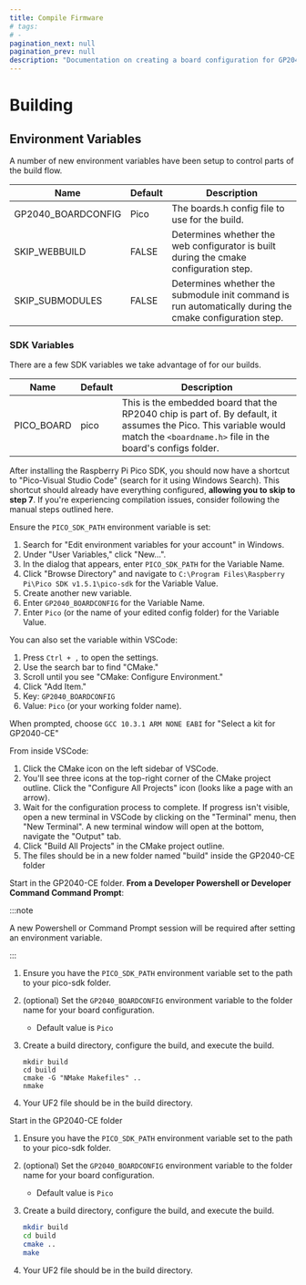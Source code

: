 ```yaml
---
title: Compile Firmware
# tags:
# -
pagination_next: null
pagination_prev: null
description: "Documentation on creating a board configuration for GP2040-CE Firmware"
---
```



# Building

## Environment Variables

A number of new environment variables have been setup to control parts of the build flow.

| Name               | Default | Description                                                                                             |
| ------------------ | ------- | ------------------------------------------------------------------------------------------------------- |
| GP2040_BOARDCONFIG | Pico    | The boards.h config file to use for the build.                                                          |
| SKIP_WEBBUILD      | FALSE   | Determines whether the web configurator is built during the cmake configuration step.                   |
| SKIP_SUBMODULES    | FALSE   | Determines whether the submodule init command is run automatically during the cmake configuration step. |

### SDK Variables

There are a few SDK variables we take advantage of for our builds.

| Name       | Default | Description                                                                                                                                                                    |
| ---------- | ------- | ------------------------------------------------------------------------------------------------------------------------------------------------------------------------------ |
| PICO_BOARD | pico    | This is the embedded board that the RP2040 chip is part of. By default, it assumes the Pico. This variable would match the `<boardname.h>` file in the board's configs folder. |

<Tabs groupId="operating-systems" defaultValue="Windows (Pico SDK)">
<TabItem value="Windows (Pico SDK)" label="Windows (Pico SDK)" default>

After installing the Raspberry Pi Pico SDK, you should now have a shortcut to "Pico-Visual Studio Code" (search for it using Windows Search). This shortcut should already have everything configured, **allowing you to skip to step 7**. If you're experiencing compilation issues, consider following the manual steps outlined here.

Ensure the `PICO_SDK_PATH` environment variable is set:

1. Search for "Edit environment variables for your account" in Windows.
2. Under "User Variables," click "New...".
3. In the dialog that appears, enter `PICO_SDK_PATH` for the Variable Name.
4. Click "Browse Directory" and navigate to `C:\Program Files\Raspberry Pi\Pico SDK v1.5.1\pico-sdk` for the Variable Value.
5. Create another new variable.
6. Enter `GP2040_BOARDCONFIG` for the Variable Name.
7. Enter `Pico` (or the name of your edited config folder) for the Variable Value.

You can also set the variable within VSCode:

1. Press `Ctrl + ,` to open the settings.
2. Use the search bar to find "CMake."
3. Scroll until you see "CMake: Configure Environment."
4. Click "Add Item."
5. Key: `GP2040_BOARDCONFIG`
6. Value: `Pico` (or your working folder name).

When prompted, choose `GCC 10.3.1 ARM NONE EABI` for "Select a kit for GP2040-CE"

From inside VSCode:

1. Click the CMake icon on the left sidebar of VSCode.
2. You'll see three icons at the top-right corner of the CMake project outline. Click the "Configure All Projects" icon (looks like a page with an arrow).
3. Wait for the configuration process to complete. If progress isn't visible, open a new terminal in VSCode by clicking on the "Terminal" menu, then "New Terminal". A new terminal window will open at the bottom, navigate the "Output" tab.
4. Click "Build All Projects" in the CMake project outline.
5. The files should be in a new folder named "build" inside the GP2040-CE folder

</TabItem>
<TabItem value="Windows (Manual)" label="Windows (Manual)" default>

Start in the GP2040-CE folder. **From a Developer Powershell or Developer Command Command Prompt**:

:::note

A new Powershell or Command Prompt session will be required after setting an environment variable.

:::

1. Ensure you have the `PICO_SDK_PATH` environment variable set to the path to your pico-sdk folder.
2. (optional) Set the `GP2040_BOARDCONFIG` environment variable to the folder name for your board configuration.

   - Default value is `Pico`

3. Create a build directory, configure the build, and execute the build.

   ```console
   mkdir build
   cd build
   cmake -G "NMake Makefiles" ..
   nmake
   ```

4. Your UF2 file should be in the build directory.

</TabItem>
<TabItem value="Linux" label="Linux" default>

Start in the GP2040-CE folder

1. Ensure you have the `PICO_SDK_PATH` environment variable set to the path to your pico-sdk folder.
2. (optional) Set the `GP2040_BOARDCONFIG` environment variable to the folder name for your board configuration.
   - Default value is `Pico`
3. Create a build directory, configure the build, and execute the build.

   ```bash
   mkdir build
   cd build
   cmake ..
   make
   ```

4. Your UF2 file should be in the build directory.

</TabItem>
</Tabs>